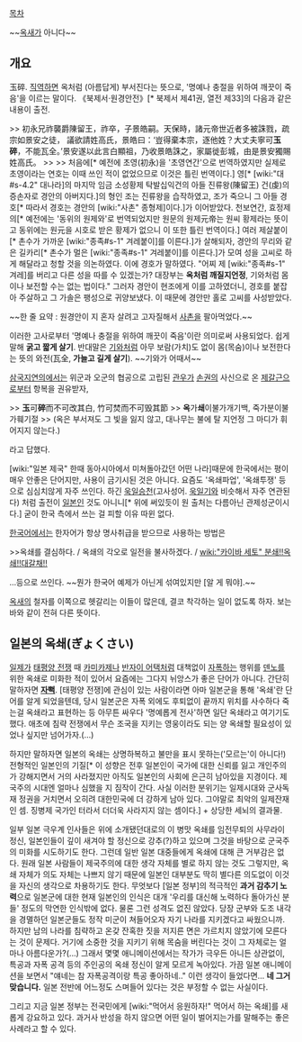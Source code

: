 [[목차]]

~~[[옥새]]가 아니다~~

== 개요 ==
玉碎. [[직역]]하면 옥처럼 (아름답게) 부서진다는 뜻으로, '명예나 충절을 위하여 깨끗이 죽음'을 이르는 말이다. 《북제서·원경안전》[* 북제서 제41권, 열전 제33]의 다음과 같은 내용이 출전.

>> 初永兄祚襲爵陳留王，祚卒，子景皓嗣。天保時，諸元帝世近者多被誅戮，疏宗如景安之徒， 議欲請姓高氏，景皓曰：‘豈得棄本宗，逐他姓？大丈夫寧可'''玉碎'''，不能瓦全。’景安遂以此言白顯祖，乃收景皓誅之，家屬徙彭城，由是景安獨賜姓高氏。
>>
>> 처음에[* 예전에 초영(初永)을 '초영연간'으로 번역하였지만 실제로 초영이라는 연호는 이때 쓰인 적이 없었으므로 이것은 틀린 번역이다.] 영[* [wiki:"대#s-4.2" 대나라]의 마지막 임금 소성황제 탁발십익건의 아들 진류왕(陳留王) 건(虔)의 증손자로 경안의 아버지다.]의 형인 조는 진류왕을 습작하였고, 조가 죽으니 그 아들 경호[* 따라서 경호는 경안의 [wiki:"사촌" 종형제]이다.]가 이어받았다. 천보연간, 효정제의[* 예전에는 '동위의 원제와'로 번역되었지만 원문의 원제元帝는 원씨 황제라는 뜻이고 동위에는 원元을 시호로 받은 황제가 없으니 이 또한 틀린 번역이다.] 여러 제살붙이[* 촌수가 가까운 [wiki:"종족#s-1" 겨레붙이]를 이른다.]가 살해되자, 경안의 무리와 같은 길카리[* 촌수가 멀은 [wiki:"종족#s-1" 겨레붙이]를 이른다.]가 모여 성을 고씨로 하게 해달라고 청할 것을 의논하였다. 이에 경호가 말하였다. "어찌 제 [wiki:"종족#s-1" 겨레]를 버리고 다른 성을 따를 수 있겠는가? 대장부는 '''옥처럼 깨질지언정''', 기와처럼 몸이나 보전할 수는 없는 법이다." 그러자 경안이 현조에게 이를 고하였더니, 경호를 붙잡아 주살하고 그 가솔은 팽성으로 귀양보냈다. 이 때문에 경안만 홀로 고씨를 사성받았다.

~~한 줄 요약 : 원경안이 지 혼자 살려고 고자질해서 [[사촌]]을 팔아먹었다.~~

이러한 고사로부터 '명예나 충절을 위하여 깨끗이 죽음'이란 의미로써 사용되었다. 쉽게 말해 '''굵고 짧게 살기'''. 반대말은 [[기와]]처럼 아무 보람(가치)도 없이 몸(목숨)이나 보전한다는 뜻의 와전(瓦全, '''가늘고 길게 살기'''). ~~기와가 어때서~~

[[삼국지연의]]에서는 위군과 오군의 협공으로 고립된 [[관우]]가 [[손권]]의 사신으로 온 [[제갈근]]으로부터 항복을 권유받자,

>> '''玉'''可'''碎'''而不可改其白, 竹可焚而不可毁其節
>> '''옥'''가'''쇄'''이불가개기백, 죽가분이불가훼기절
>> (옥은 부서져도 그 빛을 잃지 않고, 대나무는 불에 탈 지언정 그 마디가 휘어지지 않는다.)

라고 답했다.

[wiki:"일본 제국" 한때 동아시아에서 미쳐돌아갔던 어떤 나라]때문에 한국에서는 평이 매우 안좋은 단어지만, 사용이 금기시된 것은 아니다. 요즘도 '옥쇄파업', '옥쇄투쟁' 등으로 심심치않게 자주 쓰인다. 하긴 [[욱일승천]](고사성어. [[욱일기]]와 비슷해서 자주 연관된다) 처럼 출전이 [[일본]]인 것도 아니니[* 위에 써있듯이 원 출처는 다름아닌 관제성군이시다.] 굳이 한국 측에서 쓰는 걸 피할 이유 따윈 없다. 

[[한국어]]에서는 한자어가 항상 명사취급을 받으므로 사용하는 방법은

>>옥쇄를 결심하다. / 옥쇄의 각오로 일전을 불사하겠다. / [[wiki:"카이바 세토" 분쇄!!옥쇄!!대갈채!!]]

…등으로 쓰인다. ~~뭔가 한국어 예제가 아닌게 섞여있지만 [알 게 뭐야].~~

[[옥새]]의 철자를 이쪽으로 헷갈리는 이들이 많은데, 결코 착각하는 일이 없도록 하자. 보는 바와 같이 전혀 다른 뜻이다.


== 일본의 옥쇄(ぎょくさい) ==
[[일제]]가 [[태평양 전쟁]] 때 [[카미카제]]나 [[반자이 어택]]처럼 대책없이 [[자폭]]하는 행위를 [[덴노]]를 위한 옥쇄로 미화한 적이 있어서 요즘에는 그다지 뉘앙스가 좋은 단어가 아니다. 간단히 말하자면 '''[[자뻑]]'''. [태평양 전쟁]에 관심이 있는 사람이라면 아마 일본군을 통해 '옥쇄'란 단어를 알게 되었을텐데, 당시 일본군은 자폭 외에도 후퇴없이 끝까지 위치를 사수하다 죽는걸 옥쇄라고 표현하는 등 아무튼 싸우다 '명예롭게 전사'하면 일단 옥쇄라고 여기기도 했다. 애초에 침략 전쟁에서 무슨 조국을 지키는 영웅이라도 되는 양 옥쇄할 필요성이 있었나 싶지만 넘어가자.(...)

하지만 말하자면 일본의 옥쇄는 상명하복하고 불만을 표시 못하는('모르는'이 아니다!) 전형적인 일본인의 기질[* 이 성향은 전후 일본인이 국가에 대한 신뢰를 잃고 개인주의가 강해지면서 거의 사라졌지만 아직도 일본인의 사회에 은근히 남아있을 지경이다. 제국주의 시대엔 얼마나 심했을 지 짐작이 간다. 사실 이러한 분위기는 일제시대와 군사독재 정권을 거치면서 오히려 대한민국에 더 강하게 남아 있다. 그야말로 최악의 일제잔재인 셈. 징병제 국가인 터라서 더더욱 사라지지 않는 셈이다.] + 상당한 세뇌의 결과물.

일부 일본 극우계 인사들은 위에 소개됐던대로의 이 병맛 옥쇄를 임전무퇴의 사무라이 정신, 일본인들이 깊이 새겨야 할 정신으로 강추(?)하고 있으며 그것을 바탕으로 군국주의 미화를 시도하기도 한다. 그런데 일반 일본 대중들에게 옥쇄에 대해 큰 거부감은 없다. 원래 일본 사람들이 제국주의에 대한 생각 자체를 별로 하지 않는 것도 그렇지만, 옥쇄 자체가 의도 자체는 나쁘지 않기 때문에 일본인 대부분도 딱히 별다른 의도없이 이것을 자신의 생각으로 차용하기도 한다. 무엇보다 [일본 정부]의 적극적인 '''과거 감추기 노력'''으로 일본군에 대한 현재 일본인의 인식은 대개 '우리를 대신해 노력하다 돌아가신 분들' 정도의 막연한 인식밖에 없다. 물론 그런 성격도 없진 않았다. 당장 군부와 도조 내각을 경멸하던 일본군들도 정작 미군이 쳐들어오자 자기 나라를 지키겠다고 싸웠으니까. 하지만 남의 나라를 침략하고 온갖 잔혹한 짓을 저지른 면은 가르치지 않았기에 모른다는 것이 문제다. 거기에 소중한 것을 지키기 위해 목숨을 버린다는 것이 그 자체로는 얼마나 아름다운가?(...) 그래서 몇몇 애니메이션에서는 작가가 극우든 아니든 상관없이, 특공과 자폭 공격 등의 주인공의 옥쇄 정신이 알게 모르게 녹아있다. 가끔 일본 애니메이션을 보면서 "얘네는 참 자폭공격이랑 특공 좋아하네.." 이런 생각이 들었다면... '''네 그거 맞습니다.''' 일본 전반에 어느정도 스며들어 있다는 것은 부정할 수 없는 사실이다.  

그리고 지금 일본 정부는 전국민에게 [wiki:"먹어서 응원하자!" 먹어서 하는 옥쇄]를 새롭게 강요하고 있다. 과거사 반성을 하지 않으면 어떤 일이 벌어지는가를 말해주는 좋은 사례라고 할 수 있다. 
